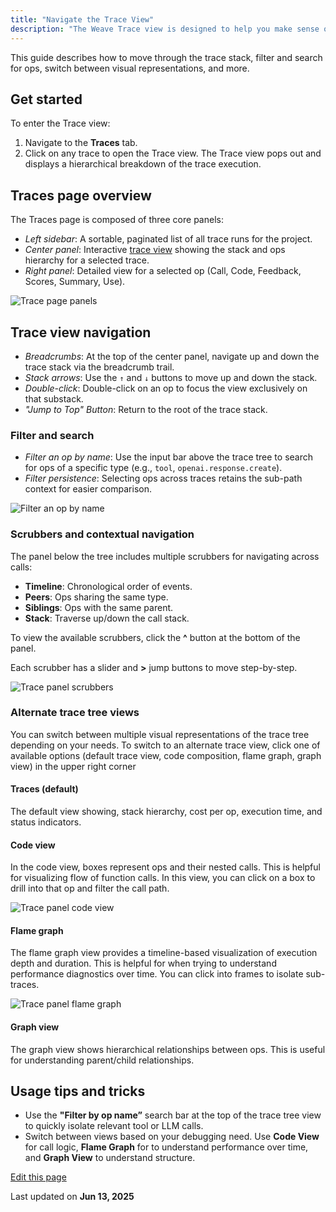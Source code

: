 ```yaml
---
title: "Navigate the Trace View"
description: "The Weave Trace view is designed to help you make sense of complex execution paths in your LLM and agentic apps. Whether you're debugging an agentic app with dozens of nested calls, or tracking the flow of a single model prediction, the Trace view provides a clear breakdown, while also providing alternate ways to view and understand your application flow."
---
```


This guide describes how to move through the trace stack, filter and search for ops, switch between visual representations, and more.

## Get started[​](/guides/tracking/trace-tree#get-started "Direct link to Get started")

To enter the Trace view:

1. Navigate to the **Traces** tab.
2. Click on any trace to open the Trace view. The Trace view pops out and displays a hierarchical breakdown of the trace execution.

## Traces page overview[​](/guides/tracking/trace-tree#traces-page-overview "Direct link to Traces page overview")

The Traces page is composed of three core panels:

* *Left sidebar*: A sortable, paginated list of all trace runs for the project.
* *Center panel*: Interactive [trace view](/guides/tracking/trace-tree#trace-view-navigation) showing the stack and ops hierarchy for a selected trace.
* *Right panel*: Detailed view for a selected op (Call, Code, Feedback, Scores, Summary, Use).

![Trace page panels](/images/guides/tracking/assets/images/trace-tree-full-290509f4157525a3ac23ff8d7b0a90a6.png)

## Trace view navigation[​](/guides/tracking/trace-tree#trace-view-navigation "Direct link to Trace view navigation")

* *Breadcrumbs*: At the top of the center panel, navigate up and down the trace stack via the breadcrumb trail.
* *Stack arrows*: Use the `↑` and `↓` buttons to move up and down the stack.
* *Double-click*: Double-click on an op to focus the view exclusively on that substack.
* *"Jump to Top" Button*: Return to the root of the trace stack.

### Filter and search[​](/guides/tracking/trace-tree#filter-and-search "Direct link to Filter and search")

* *Filter an op by name*: Use the input bar above the trace tree to search for ops of a specific type (e.g., `tool`, `openai.response.create`).
* *Filter persistence*: Selecting ops across traces retains the sub-path context for easier comparison.

![Filter an op by name](/images/guides/tracking/assets/images/trace-tree-filter-16e65c1316ee32ebadf04d15398ce09f.png)

### Scrubbers and contextual navigation[​](/guides/tracking/trace-tree#scrubbers-and-contextual-navigation "Direct link to Scrubbers and contextual navigation")

The panel below the tree includes multiple scrubbers for navigating across calls:

* **Timeline**: Chronological order of events.
* **Peers**: Ops sharing the same type.
* **Siblings**: Ops with the same parent.
* **Stack**: Traverse up/down the call stack.

To view the available scrubbers, click the **^** button at the bottom of the panel.

Each scrubber has a slider and **>** jump buttons to move step-by-step.

![Trace panel scrubbers](/images/guides/tracking/assets/images/trace-tree-scrubbers-d9e0d6068cc157c4d79bca49faf496ae.png)

### Alternate trace tree views[​](/guides/tracking/trace-tree#alternate-trace-tree-views "Direct link to Alternate trace tree views")

You can switch between multiple visual representations of the trace tree depending on your needs. To switch to an alternate trace view, click one of available options (default trace view, code composition, flame graph, graph view) in the upper right corner

#### Traces (default)[​](/guides/tracking/trace-tree#traces-default "Direct link to Traces (default)")

The default view showing, stack hierarchy, cost per op, execution time, and status indicators.

#### Code view[​](/guides/tracking/trace-tree#code-view "Direct link to Code view")

In the code view, boxes represent ops and their nested calls. This is helpful for visualizing flow of function calls. In this view, you can click on a box to drill into that op and filter the call path.

![Trace panel code view](/images/guides/tracking/assets/images/trace-tree-code-view-bb6275f2da170e5dcac24972d6a2910a.png)

#### Flame graph[​](/guides/tracking/trace-tree#flame-graph "Direct link to Flame graph")

The flame graph view provides a timeline-based visualization of execution depth and duration. This is helpful for when trying to understand performance diagnostics over time. You can click into frames to isolate sub-traces.

![Trace panel flame graph](/images/guides/tracking/assets/images/trace-tree-flame-view-345fcaecab124b1c7eb28b79e32105af.png)

#### Graph view[​](/guides/tracking/trace-tree#graph-view "Direct link to Graph view")

The graph view shows hierarchical relationships between ops. This is useful for understanding parent/child relationships.

## Usage tips and tricks[​](/guides/tracking/trace-tree#usage-tips-and-tricks "Direct link to Usage tips and tricks")

* Use the **"Filter by op name”** search bar at the top of the trace tree view to quickly isolate relevant tool or LLM calls.
* Switch between views based on your debugging need. Use **Code View** for call logic, **Flame Graph** for to understand performance over time, and **Graph View** to understand structure.

[Edit this page](https://github.com/wandb/weave/blob/master/docs/docs/guides/tracking/trace-tree.md)

Last updated on **Jun 13, 2025**
